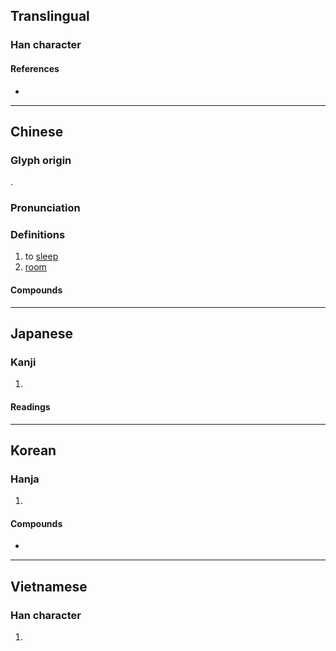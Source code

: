 {{also|寝}}
{{character info/new}}
==Translingual==

===Han character===
{{Han char|rn=40|rad=宀|as=11|sn=14|four=30247|canj=JVME|ids=⿱宀⿰爿𠬶}}

====References====
* {{Han ref|kx=0290.220|dkj=07289|dj=0575.020|hdz=20951.010|uh=5BE2|ud=23522|bh=B9EC|bd=47596}}

----

==Chinese==
{{zh-forms|s=寝|alt=㝲,寑}}

===Glyph origin===
{{Han etym}}
{{Han compound|宀|爿|𠬶|ls=psc|ls2=ic|c1=s|c2=s|c3=p|t1=roof|t2=bed|t3=broom & hand}}.

===Pronunciation===
{{zh-pron
|m=qǐn
|c=cam2
|mn=chhím
|mc=y
|oc=y
|cat=
}}

===Definitions===
{{zh-hanzi}}

# to [[sleep]]
# [[room]]

====Compounds====
{{zh-der|內寢|廢食忘寢|寢苫枕草|小寢|寢殿|寢廟|寢兵|廢寢輟食|寢具|寢車|寢息|寢不安席|寢丘之志|忘餐廢寢|忘餐失寢|忘寢廢食|寢處|寢衣|廢寢忘餐|廢寢忘食|就寢|壽終內寢|問寢|共寢|寢宮|寢食不安|寢食|寢門|寢薦|寢皮食肉|寢疾|寢室|寢不能寐|安寢|寢食俱廢|寢食難安|寢陋|園寢|壽終正寢|寢苫枕塊|寢不遑安|按甲寢兵|晏寢|桂宮柏寢|歸寢|晝寢|疾終正寢|正寢|憨寢|枕戈寢甲|陵寢|食肉寢皮|貌寢|雞鳴問寢|靈寢|美食甘寢|高枕安寢|篠寢|色衰愛寢|薦寢席|臨寢}}

----

==Japanese==
{{ja-kanji forms|寝|寢}}

===Kanji===
{{ja-kanji|grade=|rs=宀11|shin=寝}}

# {{defn|lang=ja|sort=宀11}}

====Readings====
{{ja-readings
|on=しん
|kun=ね-る
}}

----

==Korean==

===Hanja===
{{ko-hanja|hangeul=침|rv=chim|mr=ch'im}}

# {{defn|lang=ko|sort=宀11}}

====Compounds====
* {{l|ko|寢臺|tr=[[침대]], chimdae}}

----

==Vietnamese==

===Han character===
{{vi-hantu|[[tẩm]]|rs=宀11}}

# {{defn|lang=vi|sort=宀11}}